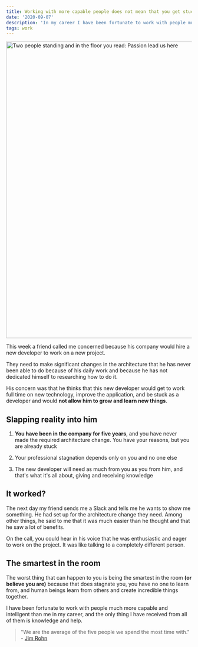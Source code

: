 ```yaml
---
title: Working with more capable people does not mean that you get stuck
date: '2020-09-07'
description: 'In my career I have been fortunate to work with people much more capable and intelligent than me and the only thing I have received from all of them is knowledge and help.'
tags: work
---
```


<Image src="/images/blog/working-with-more-capable-people-does-not-mean-that-you-get-stuck/passion-lead-us-here.jpg" alt="Two people standing and in the floor you read: Passion lead us here" width="1202" height="803" />

This week a friend called me concerned because his company would hire a new developer to work on a new project.

They need to make significant changes in the architecture that he has never been able to do because of his daily work and because he has not dedicated himself to researching how to do it.

His concern was that he thinks that this new developer would get to work full time on new technology, improve the application, and be stuck as a developer and would **not allow him to grow and learn new things**.

## Slapping reality into him

1. **You have been in the company for five years**, and you have never made the required architecture change. You have your reasons, but you are already stuck

2. Your professional stagnation depends only on you and no one else

3. The new developer will need as much from you as you from him, and that's what it's all about, giving and receiving knowledge

## It worked?

The next day my friend sends me a Slack and tells me he wants to show me something. He had set up for the architecture change they need. Among other things, he said to me that it was much easier than he thought and that he saw a lot of benefits.

On the call, you could hear in his voice that he was enthusiastic and eager to work on the project. It was like talking to a completely different person.

## The smartest in the room

The worst thing that can happen to you is being the smartest in the room **(or believe you are)** because that does stagnate you, you have no one to learn from, and human beings learn from others and create incredible things together.

I have been fortunate to work with people much more capable and intelligent than me in my career, and the only thing I have received from all of them is knowledge and help.

> "We are the average of the five people we spend the most time with." - [Jim Rohn](https://www.wikiwand.com/en/Jim_Rohn)
